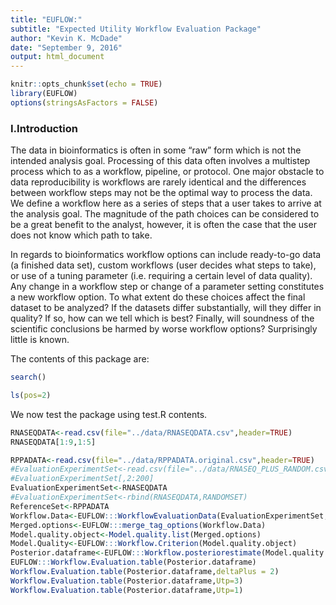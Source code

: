 ```yaml
---
title: "EUFLOW:"
subtitle: "Expected Utility Workflow Evaluation Package"
author: "Kevin K. McDade"
date: "September 9, 2016"
output: html_document
---
```


```r
knitr::opts_chunk$set(echo = TRUE)
library(EUFLOW)
options(stringsAsFactors = FALSE)

```
### I.Introduction

The data in bioinformatics is often in some “raw” form which is not the intended analysis goal. Processing of this data often involves a multistep process which to as a workflow, pipeline, or protocol.  One major obstacle to data reproducibility is workflows are rarely identical and the differences between workflow steps may not be the optimal way to process the data. We define a workflow here as a series of steps that a user takes to arrive at the analysis goal. The magnitude of the path choices can be considered to be a great benefit to the analyst, however, it is often the case that the user does not know which path to take.   

In regards to bioinformatics workflow options can include ready-to-go data (a finished data set), custom workflows (user decides what steps to take), or use of a tuning parameter (i.e. requiring a certain level of data quality).  Any change in a workflow step or change of a parameter setting constitutes a new workflow option.  To what extent do these choices affect the final dataset to be analyzed? If the datasets differ substantially, will they differ in quality? If so, how can we tell which is best?  Finally, will soundness of the scientific conclusions be harmed by worse workflow options? Surprisingly little is known.  




The contents of this package are:
```r
search() 

```

```r
ls(pos=2)
```

We now test the package using test.R contents.
```r
RNASEQDATA<-read.csv(file="../data/RNASEQDATA.csv",header=TRUE)
RNASEQDATA[1:9,1:5]
```

```r
RPPADATA<-read.csv(file="../data/RPPADATA.original.csv",header=TRUE)
#EvaluationExperimentSet<-read.csv(file="../data/RNASEQ_PLUS_RANDOM.csv",header=TRUE)
#EvaluationExperimentSet[,2:200]
EvaluationExperimentSet<-RNASEQDATA
#EvaluationExperimentSet<-rbind(RNASEQDATA,RANDOMSET)
ReferenceSet<-RPPADATA
Workflow.Data<-EUFLOW:::WorkflowEvaluationData(EvaluationExperimentSet,ReferenceSet)
Merged.options<-EUFLOW:::merge_tag_options(Workflow.Data)
Model.quality.object<-Model.quality.list(Merged.options)
Model.Quality<-EUFLOW:::Workflow.Criterion(Model.quality.object)
Posterior.dataframe<-EUFLOW:::Workflow.posteriorestimate(Model.quality.object,Model.Quality)
EUFLOW:::Workflow.Evaluation.table(Posterior.dataframe)
Workflow.Evaluation.table(Posterior.dataframe,deltaPlus = 2)
Workflow.Evaluation.table(Posterior.dataframe,Utp=3)
Workflow.Evaluation.table(Posterior.dataframe,Utp=1)
```
